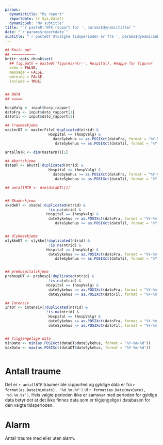 ```yaml
---
params:
  dynamictitle: "My report"
  reportdate: !r Sys.Date()
  dynamicSub: "My subtitle"
title: "`r paste0('NTR rapport for ', params$dynamictitle)`"
date: "`r params$reportdate`"
subtitle: "`r paste0('Utvalgte tidsperioden er fra ', params$dynamicSub)`"
---
```


```r


## Knitr opt
## ===========
knitr::opts_chunk$set(
  ## fig.path = paste0('figures/ntr-', Hospital), #mappe for figurer
  echo = FALSE,
  message = FALSE,
  warning = FALSE,
  include = TRUE)


## DATA
## =====

hospValg <- input$hosp_rapport
datoFra <- input$dato_rapport[1]
datoTil <- input$dato_rapport[2]

## Traumeskjema
masterDT <- masterFile[!duplicated(ntrid) &
                    Hospital == (hospValg) &
                      dateSykehus >= as.POSIXct(datoFra, format = "%Y-%m-%d") &
                       dateSykehus <= as.POSIXct(datoTil, format = "%Y-%m-%d"), ]

antallNTR <- dim(masterDT)[1]

## Akuttskjema
dataDT <- akutt[!duplicated(ntrid) &
                    Hospital == (hospValg) &
                      dateSykehus >= as.POSIXct(datoFra, format = "%Y-%m-%d") &
                       dateSykehus <= as.POSIXct(datoTil, format = "%Y-%m-%d"), ]

## antallNTR <- dim(dataDT)[1]


## Skadeskjema
skadeDT <- skade[!duplicated(ntrid) &
                    !is.na(ntrid) &
                   Hospital == (hospValg) &
                    dateSykehus >= as.POSIXct(datoFra, format = "%Y-%m-%d") &
                       dateSykehus <= as.POSIXct(datoTil, format = "%Y-%m-%d"),]


## Ulykkeskjema
ulykkeDT <- ulykke[!duplicated(ntrid) &
                    !is.na(ntrid) &
                   Hospital == (hospValg) &
                    dateSykehus >= as.POSIXct(datoFra, format = "%Y-%m-%d") &
                       dateSykehus <= as.POSIXct(datoTil, format = "%Y-%m-%d"),]


## prehospitalskjema
prehospDT <- prehosp[!duplicated(ntrid) &
                    !is.na(ntrid) &
                   Hospital == (hospValg) &
                    dateSykehus >= as.POSIXct(datoFra, format = "%Y-%m-%d") &
                    dateSykehus <= as.POSIXct(datoTil, format = "%Y-%m-%d"),]

## Intensiv
intDT <- intensiv[!duplicated(ntrid) &
                   !is.na(ntrid) &
                    Hospital == (hospValg) &
                    dateSykehus >= as.POSIXct(datoFra, format = "%Y-%m-%d") &
                    dateSykehus <= as.POSIXct(datoTil, format = "%Y-%m-%d"),]


## Tilgjengelige data
minDato <- min(as.POSIXct(dataDT$dateSykehus, format = "%Y-%m-%d"))
maxDato <- max(as.POSIXct(dataDT$dateSykehus, format = "%Y-%m-%d"))



```

# Antall traume

Det er `r antallNTR` traumer ble rapported og gyldige data er fra `r format(as.Date(minDato), '%d.%m.%Y')` til `r format(as.Date(maxDato), '%d.%m.%Y')`. Hvis valgte perioden ikke er samsvar med perioden for gyldige data betyr det at det ikke finnes data som er tilgjengelige i databasen for den valgte tidsperioden.

# Alarm

Antall traume med eller uten alarm.


